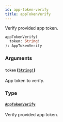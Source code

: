 ```yaml
---
id: app-token-verify
title: appTokenVerify
---
```


Verify provided app token.

```graphql
appTokenVerify(
  token: String!
): AppTokenVerify

```

### Arguments

#### `token` ([`String!`](/api-reference/scalars/string.mdx))

App token to verify.

### Type

#### [`AppTokenVerify`](/api-reference/objects/app-token-verify.mdx)

Verify provided app token.
